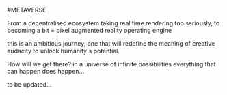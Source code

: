 #METAVERSE

From a decentralised ecosystem taking real time rendering too seriously, to becoming a bit = pixel augmented reality operating engine

this is an ambitious journey, one that will redefine the meaning of creative audacity to unlock humanity's potential.

How will we get there? 
in a universe of infinite possibilities everything that can happen does happen...

to be updated...


